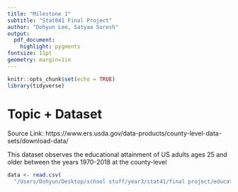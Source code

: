 ```yaml
---
title: "Milestone 1"
subtitle: "Stat041 Final Project"
author: "Dohyun Lee, Satyaa Suresh"
output: 
  pdf_document: 
    highlight: pygments
fontsize: 11pt
geometry: margin=1in
---
```


```r
knitr::opts_chunk$set(echo = TRUE)
library(tidyverse)
```

# Topic + Dataset

Source Link: https://www.ers.usda.gov/data-products/county-level-data-sets/download-data/

This dataset observes the educational attainment of US adults ages 25 and older between the years 1970-2018
at the county-level

```r
data <- read.csv(
  "/Users/Dohyun/Desktop/school stuff/year3/stat41/final project/education.csv")
```


